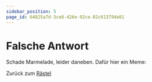```yaml
---
sidebar_position: 5
page_id: 64825a7d-3ce8-426e-92ce-82c613794e81
---
```


# Falsche Antwort

Schade Marmelade, leider daneben. Dafür hier ein Meme:



Zurück zum [Rästel](https://mint-26e.gbsl.website/fkqzke)